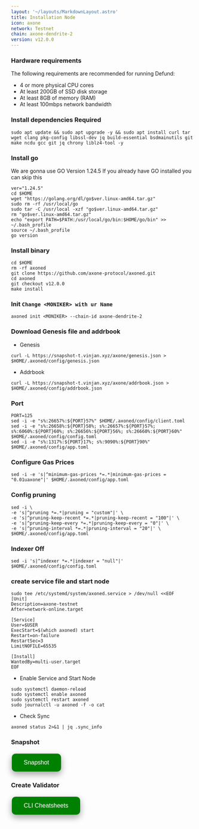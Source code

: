 ```yaml
---
layout: '~/layouts/MarkdownLayout.astro'
title: Installation Node
icon: axone
network: Testnet
chain: axone-dendrite-2
version: v12.0.0
---
```


### Hardware requirements

The following requirements are recommended for running Defund:

- 4 or more physical CPU cores
- At least 200GB of SSD disk storage
- At least 8GB of memory (RAM)
- At least 100mbps network bandwidth


### Install dependencies Required

```
sudo apt update && sudo apt upgrade -y && sudo apt install curl tar wget clang pkg-config libssl-dev jq build-essential bsdmainutils git make ncdu gcc git jq chrony liblz4-tool -y
```

### Install go

We are gonna use GO Version 1.24.5
If you already have GO installed you can skip this 

```
ver="1.24.5"
cd $HOME
wget "https://golang.org/dl/go$ver.linux-amd64.tar.gz"
sudo rm -rf /usr/local/go
sudo tar -C /usr/local -xzf "go$ver.linux-amd64.tar.gz"
rm "go$ver.linux-amd64.tar.gz"
echo "export PATH=$PATH:/usr/local/go/bin:$HOME/go/bin" >> ~/.bash_profile
source ~/.bash_profile
go version
```

### Install binary

```
cd $HOME
rm -rf axoned
git clone https://github.com/axone-protocol/axoned.git
cd axoned
git checkout v12.0.0
make install
```

### Init `Change <MONIKER> with ur Name`

```
axoned init <MONIKER> --chain-id axone-dendrite-2
```

### Download Genesis file and addrbook

- Genesis

```
curl -L https://snapshot-t.vinjan.xyz/axone/genesis.json > $HOME/.axoned/config/genesis.json
```
- Addrbook

```
curl -L https://snapshot-t.vinjan.xyz/axone/addrbook.json > $HOME/.axoned/config/addrbook.json
```
### Port

```
PORT=125
sed -i -e "s%:26657%:${PORT}57%" $HOME/.axoned/config/client.toml
sed -i -e "s%:26658%:${PORT}58%; s%:26657%:${PORT}57%; s%:6060%:${PORT}60%; s%:26656%:${PORT}56%; s%:26660%:${PORT}60%" $HOME/.axoned/config/config.toml
sed -i -e "s%:1317%:${PORT}17%; s%:9090%:${PORT}90%" $HOME/.axoned/config/app.toml
```

### Configure Gas Prices

```
sed -i -e 's|^minimum-gas-prices *=.*|minimum-gas-prices = "0.01uaxone"|' $HOME/.axoned/config/app.toml
```

### Config pruning

```
sed -i \
-e 's|^pruning *=.*|pruning = "custom"|' \
-e 's|^pruning-keep-recent *=.*|pruning-keep-recent = "100"|' \
-e 's|^pruning-keep-every *=.*|pruning-keep-every = "0"|' \
-e 's|^pruning-interval *=.*|pruning-interval = "20"|' \
$HOME/.axoned/config/app.toml
```

### Indexer Off

```
sed -i 's|^indexer *=.*|indexer = "null"|' $HOME/.axoned/config/config.toml
```

### create service file and start node

```
sudo tee /etc/systemd/system/axoned.service > /dev/null <<EOF
[Unit]
Description=axone-testnet
After=network-online.target

[Service]
User=$USER
ExecStart=$(which axoned) start
Restart=on-failure
RestartSec=3
LimitNOFILE=65535

[Install]
WantedBy=multi-user.target
EOF
```

- Enable Service and Start Node

```
sudo systemctl daemon-reload
sudo systemctl enable axoned
sudo systemctl restart axoned
sudo journalctl -u axoned -f -o cat
```

- Check Sync 

```
axoned status 2>&1 | jq .sync_info
```

### Snapshot
<a href="https://service.vinjan.xyz/testnet/axone/snapshot" target="_blank">
  <button style="background-color: green; border: none; color: white; padding: 15px 32px; text-align: center; text-decoration: none; display: inline-block; font-size: 16px; margin: 4px 2px; cursor: pointer; border-radius: 10px; box-shadow: 0 8px 16px 0 rgba(0,0,0,0.2), 0 6px 20px 0 rgba(0,0,0,0.19);" onmouseover="this.style.boxShadow='0 0 0 4px rgba(0,255,0,0.5)'" onmouseout="this.style.boxShadow='0 8px 16px 0 rgba(0,0,0,0.2), 0 6px 20px 0 rgba(0,0,0,0.19)'">Snapshot</button>
</a>

### Create Validator
<a href="https://service.vinjan.xyz/testnet/axone/cheat" target="_blank">
  <button style="background-color: green; border: none; color: white; padding: 15px 32px; text-align: center; text-decoration: none; display: inline-block; font-size: 16px; margin: 4px 2px; cursor: pointer; border-radius: 10px; box-shadow: 0 8px 16px 0 rgba(0,0,0,0.2), 0 6px 20px 0 rgba(0,0,0,0.19);" onmouseover="this.style.boxShadow='0 0 0 4px rgba(0,255,0,0.5)'" onmouseout="this.style.boxShadow='0 8px 16px 0 rgba(0,0,0,0.2), 0 6px 20px 0 rgba(0,0,0,0.19)'">CLI Cheatsheets</button>
</a>

